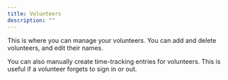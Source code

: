 ```yaml
---
title: Volunteers
description: ""
---
```


This is where you can manage your volunteers. You can add and delete volunteers, and edit their names.

You can also manually create time-tracking entries for volunteers. This is useful if a volunteer forgets to sign in or out.
